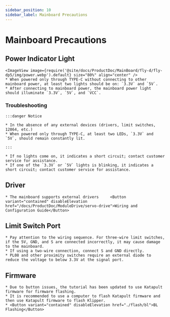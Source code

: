 ```yaml
---
sidebar_position: 10
sidebar_label: Mainboard Precautions
---
```


# Mainboard Precautions

## Power Indicator Light
    <ImageView image={require('@site/docs/ProductDoc/MainBoard/fly-d/fly-dp5/img/power.webp').default} size="80%" align="center" />
    * When powered only through TYPE-C without connecting to other mainboard power, at least two lights should be on: `3.3V` and `5V`.
    * After connecting to mainboard power, the mainboard power light should illuminate `3.3V`, `5V`, and `VCC`.

### Troubleshooting

    :::danger Notice

    * In the absence of any external devices (drivers, limit switches, 12864, etc.)
    * When powered only through TYPE-C, at least two LEDs, `3.3V` and `5V`, should remain constantly lit.

    :::

    * If no lights come on, it indicates a short circuit; contact customer service for assistance.
    * If one of the `3.3V` or `5V` lights is blinking, it indicates a short circuit; contact customer service for assistance.

## Driver

    * The mainboard supports external drivers     <Button variant="contained" disableElevation href="/docs/ProductDoc/ModuleDrive/servo-drive">Wiring and Configuration Guide</Button>

## Limit Switch Port

    * Pay attention to the wiring sequence. For three-wire limit switches, if the 5V, GND, and S are connected incorrectly, it may cause damage to the mainboard.
    * If using a two-wire connection, connect S and GND directly.
    * PL08 and other proximity switches require an external diode to reduce the voltage to below 3.3V at the signal port.

## Firmware

    * Due to button issues, the tutorial has been updated to use Katapult firmware for firmware flashing.
    * It is recommended to use a computer to flash Katapult firmware and then use Katapult firmware to flash Klipper.
    * <Button variant="contained" disableElevation href="./flash/bl">BL Flashing</Button>
